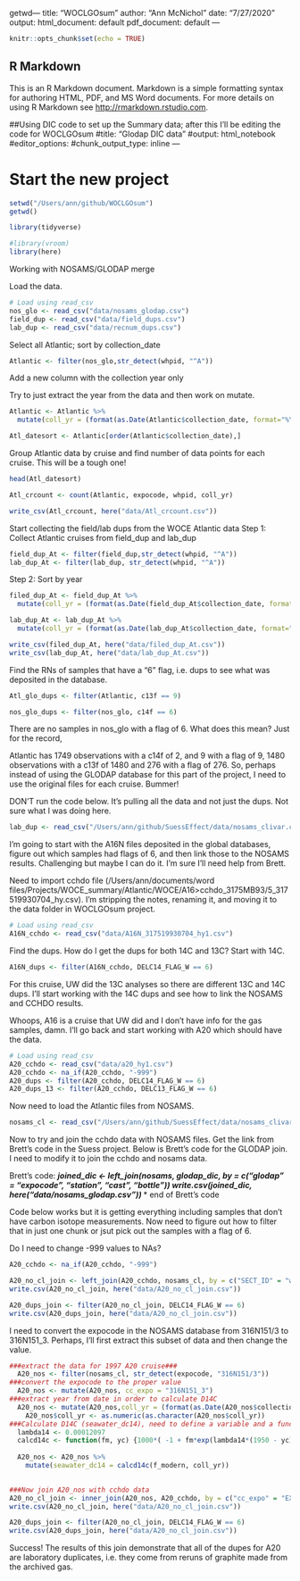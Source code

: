 getwd---
title: "WOCLGOsum"
author: "Ann McNichol"
date: "7/27/2020"
output:
  html_document: default
  pdf_document: default
---

```r
knitr::opts_chunk$set(echo = TRUE)
```

## R Markdown

This is an R Markdown document. Markdown is a simple formatting syntax for authoring HTML, PDF, and MS Word documents. For more details on using R Markdown see <http://rmarkdown.rstudio.com>.


##Using DIC code to set up the Summary data; after this I'll be editing the code for WOCLGOsum
#title: "Glodap DIC data"
#output: html_notebook
#editor_options: 
  #chunk_output_type: inline
---

# Start the new project

```r
setwd("/Users/ann/github/WOCLGOsum")
getwd()
```

```r
library(tidyverse)
```

```r
#library(vroom)
library(here)
```

Working with NOSAMS/GLODAP merge

Load the data. 

```r
# Load using read_csv
nos_glo <- read_csv("data/nosams_glodap.csv")
field_dup <- read_csv("data/field_dups.csv")
lab_dup <- read_csv("data/recnum_dups.csv")
```


Select all Atlantic; sort by collection_date

```r
Atlantic <- filter(nos_glo,str_detect(whpid, "^A"))
```

Add a new column with the collection year only

Try to just extract the year from the data and then work on mutate.



```r
Atlantic <- Atlantic %>%
  mutate(coll_yr = (format(as.Date(Atlantic$collection_date, format="%Y-%m-%d"),"%Y")))
```

```r
Atl_datesort <- Atlantic[order(Atlantic$collection_date),]
```

Group Atlantic data by cruise and find number of data points for each cruise. This will be a tough one!


```r
head(Atl_datesort)
```

```r
Atl_crcount <- count(Atlantic, expocode, whpid, coll_yr)

write_csv(Atl_crcount, here("data/Atl_crcount.csv"))
```

Start collecting the field/lab dups from the WOCE Atlantic data
Step 1: Collect Atlantic cruises from field_dup and lab_dup

```r
field_dup_At <- filter(field_dup,str_detect(whpid, "^A"))
lab_dup_At <- filter(lab_dup, str_detect(whpid, "^A"))
```

Step 2: Sort by year

```r
filed_dup_At <- field_dup_At %>%
  mutate(coll_yr = (format(as.Date(field_dup_At$collection_date, format="%Y-%m-%d"),"%Y")))

lab_dup_At <- lab_dup_At %>%
  mutate(coll_yr = (format(as.Date(lab_dup_At$collection_date, format="%Y-%m-%d"),"%Y")))

write_csv(filed_dup_At, here("data/filed_dup_At.csv"))
write_csv(lab_dup_At, here("data/lab_dup_At.csv"))
```

Find the RNs of samples that have a "6" flag, i.e. dups to see what was deposited in the database.

```r
Atl_glo_dups <- filter(Atlantic, c13f == 9)

```

```r
nos_glo_dups <- filter(nos_glo, c14f == 6)

```
There are no samples in nos_glo with a flag of 6. What does this mean? Just for the record,

Atlantic has 1749 observations with a c14f of 2, and 9 with a flag of 9, 1480 observations with a c13f of 1480 and 276 with a flag of 276. So, perhaps instead of using the GLODAP database for this part of the project, I need to use the original files for each cruise. Bummer!


DON'T run the code below. It's pulling all the data and not just the dups. Not sure what I was doing here. 
```r
lab_dup <- read_csv("/Users/ann/github/SuessEffect/data/nosams_clivar.csv")
```

I'm going to start with the A16N files deposited in the global databases, figure out which samples had flags of 6, and then link those to the NOSAMS results. Challenging but maybe I can do it. I'm sure I'll need help from Brett.

Need to import cchdo file (/Users/ann/documents/word files/Projects/WOCE_summary/Atlantic/WOCE/A16>cchdo_3175MB93/5_317519930704_hy.csv). I'm stripping the notes, renaming it, and moving it to the data folder in WOCLGOsum project.

```r
# Load using read_csv
A16N_cchdo <- read_csv("data/A16N_317519930704_hy1.csv")

```

Find the dups. How do I get the dups for both 14C and 13C? Start with 14C.

```r
A16N_dups <- filter(A16N_cchdo, DELC14_FLAG_W == 6)

```

For this cruise, UW did the 13C analyses so there are different 13C and 14C dups. I'll start working with the 14C dups and see how to link the NOSAMS and CCHDO results. 

Whoops, A16 is a cruise that UW did and I don't have info for the gas samples, damn. I'll go back and start working with A20 which should have the data. 

```r
# Load using read_csv
A20_cchdo <- read_csv("data/a20_hy1.csv")
A20_cchdo <- na_if(A20_cchdo, "-999")
A20_dups <- filter(A20_cchdo, DELC14_FLAG_W == 6)
A20_dups_13 <- filter(A20_cchdo, DELC13_FLAG_W == 6)
```
Now need to load the Atlantic files from NOSAMS. 

```r
nosams_cl <- read_csv("/Users/ann/github/SuessEffect/data/nosams_clivar.csv")
```

Now to try and join the cchdo data with NOSAMS files. Get the link from Brett's code in the Suess project. Below is Brett's code for the GLODAP join. I need to modify it to join the cchdo and nosams data. 

Brett's code: 
***joined_dic <- left_join(nosams, glodap_dic, by = c("glodap" = "expocode", "station", "cast", "bottle"))
write.csv(joined_dic, here("data/nosams_glodap.csv")) **** end of Brett's code

Code below works but it is getting everything including samples that don't have carbon isotope measurements. Now need to figure out how to filter that in just one chunk or jsut pick out the samples with a flag of 6. 

Do I need to change -999 values to NAs? 

```r
A20_cchdo <- na_if(A20_cchdo, "-999")
```

```r
A20_no_cl_join <- left_join(A20_cchdo, nosams_cl, by = c("SECT_ID" = "whpid", "STNNBR" = "station", "CASTNO" = "cast"))
write.csv(A20_no_cl_join, here("data/A20_no_cl_join.csv"))

A20_dups_join <- filter(A20_no_cl_join, DELC14_FLAG_W == 6)
write.csv(A20_dups_join, here("data/A20_no_cl_join.csv"))
```

I need to convert the expocode in the NOSAMS database from 316N151/3 to 316N151_3. Perhaps, I'll first extract this subset of data and then change the value. 

```r
###extract the data for 1997 A20 cruise###
  A20_nos <- filter(nosams_cl, str_detect(expocode, "316N151/3"))
###convert the expocode to the proper value
  A20_nos <- mutate(A20_nos, cc_expo = "316N151_3")
###extract year from date in order to calculate D14C
  A20_nos <- mutate(A20_nos,coll_yr = (format(as.Date(A20_nos$collection_date, format="%Y-%m-%d"),"%Y")))
    A20_nos$coll_yr <- as.numeric(as.character(A20_nos$coll_yr))
###Calculate D14C (seawater_dc14), need to define a variable and a function
  lambda14 <- 0.00012097
  calcd14c <- function(fm, yc) {1000*( -1 + fm*exp(lambda14*(1950 - yc)))}
  
  A20_nos <- A20_nos %>%
    mutate(seawater_dc14 = calcd14c(f_modern, coll_yr))
  
```


```r
###Now join A20_nos with cchdo data
A20_no_cl_join <- inner_join(A20_nos, A20_cchdo, by = c("cc_expo" = "EXPOCODE", "station" = "STNNBR", "cast" = "CASTNO", "bottle" = "BTLNBR"))
write.csv(A20_no_cl_join, here("data/A20_no_cl_join.csv"))

A20_dups_join <- filter(A20_no_cl_join, DELC14_FLAG_W == 6)
write.csv(A20_dups_join, here("data/A20_no_cl_join.csv"))
```

Success! The results of this join demonstrate that all of the dupes for A20 are laboratory duplicates, i.e. they come from reruns of graphite made from the archived gas. 

